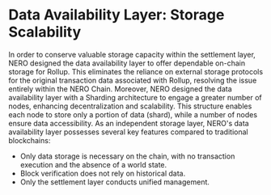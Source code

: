 # Data Availability Layer: Storage Scalability

In order to conserve valuable storage capacity within the settlement layer, NERO designed the data availability layer to offer dependable on-chain storage for Rollup. This eliminates the reliance on external storage protocols for the original transaction data associated with Rollup, resolving the issue entirely within the NERO Chain. Moreover, NERO designed the data availability layer with a Sharding architecture to engage a greater number of nodes, enhancing decentralization and scalability. This structure enables each node to store only a portion of data (shard), while a number of nodes ensure data accessibility. As an independent storage layer, NERO's data availability layer possesses several key features compared to traditional blockchains:

* Only data storage is necessary on the chain, with no transaction execution and the absence of a world state.
* Block verification does not rely on historical data.
* Only the settlement layer conducts unified management.